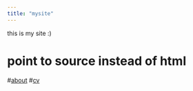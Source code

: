 ```yaml
---
title: "mysite"
---
```


this is my site :)

# point to source instead of html
#[about](about.qmd) 
#[cv](about.qmd#section)
